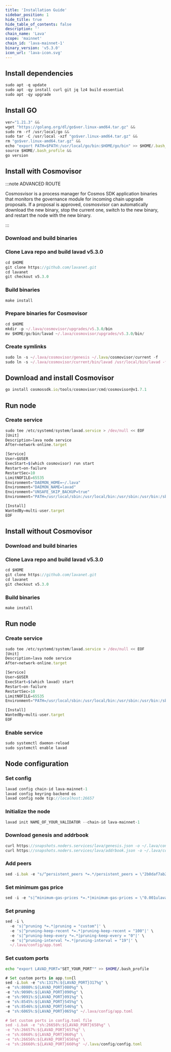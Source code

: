 ```yaml
---
title: 'Installation Guide'
sidebar_position: 1
hide_title: true
hide_table_of_contents: false
description: ''
chain_name: 'Lava'
scope: 'mainnet'
chain_id: 'lava-mainnet-1'
binary_version: 'v5.3.0'
icon_url: 'lava-icon.svg'
---
```



<PageTitle
  iconUrl="img/lava-icon.svg"
  title="Lava Installation Guide"
  chainId="lava-mainnet-1"
  version="v5.3.0"
/>

## Install dependencies

```js
sudo apt -q update
sudo apt -qy install curl git jq lz4 build-essential
sudo apt -qy upgrade
```

## Install GO

```js
ver="1.21.3" &&
wget "https://golang.org/dl/go$ver.linux-amd64.tar.gz" &&
sudo rm -rf /usr/local/go &&
sudo tar -C /usr/local -xzf "go$ver.linux-amd64.tar.gz" &&
rm "go$ver.linux-amd64.tar.gz" &&
echo "export PATH=$PATH:/usr/local/go/bin:$HOME/go/bin" >> $HOME/.bash_profile &&
source $HOME/.bash_profile &&
go version
```

## Install with Cosmovisor

:::note ADVANCED ROUTE

Cosmosvisor is a process manager for Cosmos SDK application binaries that monitors the governance module for incoming chain upgrade proposals. If a proposal is approved, cosmosvisor can automatically download the new binary, stop the current one, switch to the new binary, and restart the node with the new binary.

:::

### Download and build binaries

### Clone Lava repo and build lavad v5.3.0

```js
cd $HOME
git clone https://github.com/lavanet.git
cd lavanet
git checkout v5.3.0
```

### Build binaries

```js
make install
```

### Prepare binaries for Cosmovisor

```js
cd $HOME
mkdir -p ~/.lava/cosmovisor/upgrades/v5.3.0/bin
mv $HOME/go/bin/lavad ~/.lava/cosmovisor/upgrades/v5.3.0/bin/
```

### Create symlinks

```js
sudo ln -s ~/.lava/cosmovisor/genesis ~/.lava/cosmovisor/current -f
sudo ln -s ~/.lava/cosmovisor/current/bin/lavad /usr/local/bin/lavad -f
```

## Download and install Cosmovisor

```js
go install cosmossdk.io/tools/cosmovisor/cmd/cosmovisor@v1.7.1
```

## Run node

### Create service

```js
sudo tee /etc/systemd/system/lavad.service > /dev/null << EOF
[Unit]
Description=lava node service
After=network-online.target

[Service]
User=$USER
ExecStart=$(which cosmovisor) run start
Restart=on-failure
RestartSec=10
LimitNOFILE=65535
Environment="DAEMON_HOME=~/.lava"
Environment="DAEMON_NAME=lavad"
Environment="UNSAFE_SKIP_BACKUP=true"
Environment="PATH=/usr/local/sbin:/usr/local/bin:/usr/sbin:/usr/bin:/sbin:/bin:/usr/games:/usr/local/games:/snap/bin:~/.lava/cosmovisor/current/bin"

[Install]
WantedBy=multi-user.target
EOF
```

## Install without Cosmovisor

### Download and build binaries

### Clone Lava repo and build lavad v5.3.0

```js
cd $HOME
git clone https://github.com/lavanet.git
cd lavanet
git checkout v5.3.0
```

### Build binaries

```js
make install
```

## Run node

### Create service

```js
sudo tee /etc/systemd/system/lavad.service > /dev/null << EOF
[Unit]
Description=lava node service
After=network-online.target

[Service]
User=$USER
ExecStart=$(which lavad) start
Restart=on-failure
RestartSec=10
LimitNOFILE=65535
Environment="PATH=/usr/local/sbin:/usr/local/bin:/usr/sbin:/usr/bin:/sbin:/bin:/usr/games:/usr/local/games:/snap/bin"

[Install]
WantedBy=multi-user.target
EOF
```

### Enable service

```js
sudo systemctl daemon-reload
sudo systemctl enable lavad
```

## Node configuration

### Set config

```js
lavad config chain-id lava-mainnet-1
lavad config keyring-backend os
lavad config node tcp://localhost:26657
```

### Initialize the node

```js
lavad init NAME_OF_YOUR_VALIDATOR --chain-id lava-mainnet-1
```

### Download genesis and addrbook

```js
curl https://snapshots.noders.services/lava/genesis.json -o ~/.lava/config/genesis.json
curl https://snapshots.noders.services/lava/addrbook.json -o ~/.lava/config/addrbook.json
```

### Add peers

```js
sed -i.bak -e "s/^persistent_peers *=.*/persistent_peers = \"2b0daf7ab2976dc5bf2702c0fd3fffad6f62d5e2@lava-rpc.noders.services:19956\"/" ~/.lava/config/config.toml
```

### Set minimum gas price

```js
sed -i -e "s|^minimum-gas-prices *=.*|minimum-gas-prices = \"0.001ulava\"|" ~/.lava/config/app.toml
```

### Set pruning

```js
sed -i \
  -e 's|^pruning *=.*|pruning = "custom"|' \
  -e 's|^pruning-keep-recent *=.*|pruning-keep-recent = "100"|' \
  -e 's|^pruning-keep-every *=.*|pruning-keep-every = "0"|' \
  -e 's|^pruning-interval *=.*|pruning-interval = "19"|' \
  ~/.lava/config/app.toml
```

### Set custom ports

```bash
echo "export LAVAD_PORT="SET_YOUR_PORT"" >> $HOME/.bash_profile
```

```js
# Set custom ports in app.tom{l
sed -i.bak -e "s%:1317%:${LAVAD_PORT}317%g" \
-e "s%:8080%:${LAVAD_PORT}080%g" \
-e "s%:9090%:${LAVAD_PORT}090%g" \
-e "s%:9091%:${LAVAD_PORT}091%g" \
-e "s%:8545%:${LAVAD_PORT}545%g" \
-e "s%:8546%:${LAVAD_PORT}546%g" \
-e "s%:6065%:${LAVAD_PORT}065%g" ~/.lava/config/app.toml

# Set custom ports in config.toml file
sed -i.bak -e "s%:26658%:${LAVAD_PORT}658%g" \
-e "s%:26657%:${LAVAD_PORT}657%g" \
-e "s%:6060%:${LAVAD_PORT}060%g" \
-e "s%:26656%:${LAVAD_PORT}656%g" \
-e "s%:26660%:${LAVAD_PORT}660%g" ~/.lava/config/config.toml
```